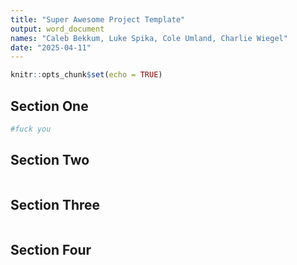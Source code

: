 ```yaml
---
title: "Super Awesome Project Template"
output: word_document
names: "Caleb Bekkum, Luke Spika, Cole Umland, Charlie Wiegel"
date: "2025-04-11"
---
```


```r
knitr::opts_chunk$set(echo = TRUE)
```

## Section One


```r
#fuck you

```

## Section Two

```r

```

## Section Three

```r

```

## Section Four 

```r

```
